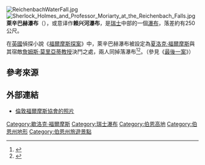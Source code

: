 {{noteTA
|T=zh-cn:赖兴巴赫瀑布; zh-tw:萊辛巴赫瀑布;
|1=zh-cn:赖兴; zh-tw:萊辛;
}}
[[File:ReichenbachWaterFall.jpg|thumb]]
[[File:Sherlock_Holmes_and_Professor_Moriarty_at_the_Reichenbach_Falls.jpg|thumb]]
'''萊辛巴赫瀑布'''（{{lang-de|Reichenbachfall}}），或意译作'''赖兴河瀑布'''，是[[瑞士|瑞士]]中部的一個[[瀑布|瀑布]]，落差約有250公尺。

在[[英國|英國]]偵探小說《[[福爾摩斯探案|福爾摩斯探案]]》中，萊辛巴赫瀑布被設定為[[夏洛克·福爾摩斯|夏洛克·福爾摩斯]]與其宿敵[[詹姆斯·莫里亞蒂教授|詹姆斯·莫里亞蒂教授]]決鬥之處，兩人同掉落瀑布<ref>{{Cite news|url=https://www.telegraph.co.uk/travel/destinations/europe/switzerland/articles/Sherlock-Holmes-the-end-game-at-Switzerlands-Reichenbach-Falls/|title=Sherlock Holmes: the end game at Switzerland's Reichenbach Falls|last=White|first=Michael|date=2016-02-05|newspaper=The Telegraph|accessdate=2018-04-14|language=en-GB|archive-date=2018-04-15|archive-url=https://web.archive.org/web/20180415073249/https://www.telegraph.co.uk/travel/destinations/europe/switzerland/articles/Sherlock-Holmes-the-end-game-at-Switzerlands-Reichenbach-Falls/|dead-url=no}}</ref><ref>{{Cite news|url=http://www.storm.mg/article/294892|title=歷史上的今天》7月7日──打造史上最受歡迎偵探、「福爾摩斯之父」柯南．道爾與世長辭|author=廖綉玉|date=2017-07-07|work=風傳媒|accessdate=2018-04-14|language=zh-TW|archive-date=2018-04-14|archive-url=https://web.archive.org/web/20180414234602/http://www.storm.mg/article/294892|dead-url=no}}</ref>。（參見《[[最後一案|最後一案]]》）

==參考來源==
<references />

==外部連結==
{{commons category|Reichenbach Falls}}
* [https://web.archive.org/web/20081204153507/http://www.sherlock-holmes.org.uk/galleries/beeline/pages/23160795_jpg.htm 倫敦福爾摩斯協會的照片]

{{coord|46|42|49|N|8|10|59|E|region:CH-BE_type:waterbody|display=title}}
{{DEFAULTSORT:Reichenbach Falls}}
[[Category:歇洛克·福爾摩斯|Category:歇洛克·福爾摩斯]]
[[Category:瑞士瀑布|Category:瑞士瀑布]]
[[Category:伯恩高地|Category:伯恩高地]]
[[Category:伯恩州地形|Category:伯恩州地形]]
[[Category:伯恩州旅遊景點|Category:伯恩州旅遊景點]]